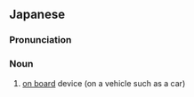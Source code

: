 ==Japanese==
{{ja-kanjitab|しゃ|さい|き|yomi=on}}

===Pronunciation===
{{ja-pron|しゃさいき|y=on}}

===Noun===
{{ja-noun|しゃさいき}}

# [[on board]] device (on a vehicle such as a car)